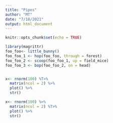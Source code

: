 ```yaml
---
title: "Pipes"
author: "MT"
date: "7/18/2021"
output: html_document
---
```


```r
knitr::opts_chunk$set(echo = TRUE)
```

```r
library(magrittr)
foo_foo<- little_bunny()
foo_foo_1 <- hop(foo_foo, through = forest)
foo_foo_2 <- scoop(foo_foo_1, up = field_mice)
foo_foo_3 <- bop(foo_foo_2, on = head)


```

```r
```


```r
x<- rnorm(100) %T>%
  matrix(ncol = 2) %>%
  plot() %>%
  str()
```


```r
x<- rnorm(100) %>%
  matrix(ncol = 2) %T>%
  plot() %>%
  str()
```

